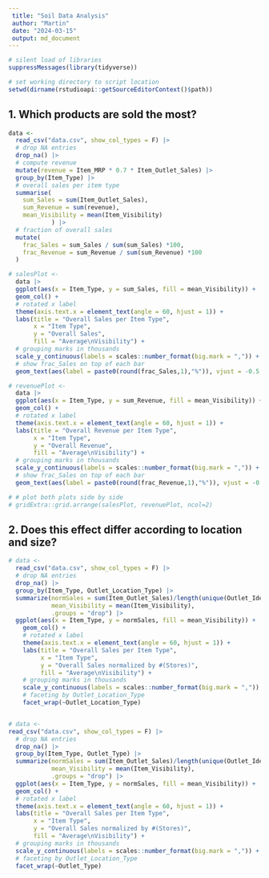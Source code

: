 ```yaml
---
 title: "Soil Data Analysis"
 author: "Martin"
 date: "2024-03-15"
 output: md_document
---
```



```r
# silent load of libraries
suppressMessages(library(tidyverse))

# set working directory to script location
setwd(dirname(rstudioapi::getSourceEditorContext()$path))
```

## 1. Which products are sold the most?

```r
data <-
  read_csv("data.csv", show_col_types = F) |>
  # drop NA entries
  drop_na() |>
  # compute revenue
  mutate(revenue = Item_MRP * 0.7 * Item_Outlet_Sales) |>
  group_by(Item_Type) |>
  # overall sales per item type
  summarise(
    sum_Sales = sum(Item_Outlet_Sales),
    sum_Revenue = sum(revenue),
    mean_Visibility = mean(Item_Visibility)
            ) |>
  # fraction of overall sales
  mutate(
    frac_Sales = sum_Sales / sum(sum_Sales) *100,
    frac_Revenue = sum_Revenue / sum(sum_Revenue) *100
  )

# salesPlot <-
  data |>
  ggplot(aes(x = Item_Type, y = sum_Sales, fill = mean_Visibility)) +
  geom_col() +
  # rotated x label
  theme(axis.text.x = element_text(angle = 60, hjust = 1)) +
  labs(title = "Overall Sales per Item Type",
       x = "Item Type",
       y = "Overall Sales",
       fill = "Average\nVisibility") +
  # grouping marks in thousands
  scale_y_continuous(labels = scales::number_format(big.mark = ",")) +
  # show frac_Sales on top of each bar
  geom_text(aes(label = paste0(round(frac_Sales,1),"%")), vjust = -0.5, size=3)

# revenuePlot <-
  data |>
  ggplot(aes(x = Item_Type, y = sum_Revenue, fill = mean_Visibility)) +
  geom_col() +
  # rotated x label
  theme(axis.text.x = element_text(angle = 60, hjust = 1)) +
  labs(title = "Overall Revenue per Item Type",
       x = "Item Type",
       y = "Overall Revenue",
       fill = "Average\nVisibility") +
  # grouping marks in thousands
  scale_y_continuous(labels = scales::number_format(big.mark = ",")) +
  # show frac_Sales on top of each bar
  geom_text(aes(label = paste0(round(frac_Revenue,1),"%")), vjust = -0.5, size=3)

# # plot both plots side by side
# gridExtra::grid.arrange(salesPlot, revenuePlot, ncol=2)
```

## 2. Does this effect differ according to location and size?


```r
# data <-
  read_csv("data.csv", show_col_types = F) |>
  # drop NA entries
  drop_na() |>
  group_by(Item_Type, Outlet_Location_Type) |>
  summarize(normSales = sum(Item_Outlet_Sales)/length(unique(Outlet_Identifier)),
            mean_Visibility = mean(Item_Visibility),
            .groups = "drop") |>
  ggplot(aes(x = Item_Type, y = normSales, fill = mean_Visibility)) +
    geom_col() +
    # rotated x label
    theme(axis.text.x = element_text(angle = 60, hjust = 1)) +
    labs(title = "Overall Sales per Item Type",
         x = "Item Type",
         y = "Overall Sales normalized by #(Stores)",
         fill = "Average\nVisibility") +
    # grouping marks in thousands
    scale_y_continuous(labels = scales::number_format(big.mark = ",")) +
    # faceting by Outlet_Location_Type
    facet_wrap(~Outlet_Location_Type)


# data <-
read_csv("data.csv", show_col_types = F) |>
  # drop NA entries
  drop_na() |>
  group_by(Item_Type, Outlet_Type) |>
  summarize(normSales = sum(Item_Outlet_Sales)/length(unique(Outlet_Identifier)),
            mean_Visibility = mean(Item_Visibility),
            .groups = "drop") |>
  ggplot(aes(x = Item_Type, y = normSales, fill = mean_Visibility)) +
  geom_col() +
  # rotated x label
  theme(axis.text.x = element_text(angle = 60, hjust = 1)) +
  labs(title = "Overall Sales per Item Type",
       x = "Item Type",
       y = "Overall Sales normalized by #(Stores)",
       fill = "Average\nVisibility") +
  # grouping marks in thousands
  scale_y_continuous(labels = scales::number_format(big.mark = ",")) +
  # faceting by Outlet_Location_Type
  facet_wrap(~Outlet_Type)
```
